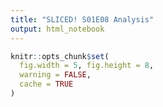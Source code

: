 ```yaml
---
title: "SLICED! S01E08 Analysis"
output: html_notebook
---
```


```r
knitr::opts_chunk$set(
  fig.width = 5, fig.height = 8,
  warning = FALSE,
  cache = TRUE
)
```

